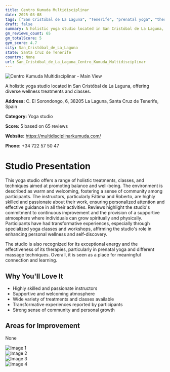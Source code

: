```yaml
---
title: Centro Kumuda Multidisciplinar
date: 2025-03-08
tags: ["San Cristóbal de La Laguna", "Tenerife", "prenatal yoga", "therapeutic yoga", "restorative yoga", "holistic", "community", "San Cristóbal de La Laguna"]  
draft: false
summary: A holistic yoga studio located in San Cristóbal de La Laguna, offering diverse wellness treatments and classes.
gm_reviews_count: 65
gm_totalScore: 5
gym_score: 4.7
city: San_Cristóbal_de_La_Laguna
state: Santa Cruz de Tenerife
country: None
url: San_Cristóbal_de_La_Laguna_Centro_Kumuda_Multidisciplinar
---
```


<div className="aspect-[16/9] relative my-8">
  <img 
    src="https://lh5.googleusercontent.com/p/AF1QipN8RHsQg2QuVi_SWytAVagpdFuA-b-5dHaeU9gY=w1920-h1080-k-no"
    alt="Centro Kumuda Multidisciplinar - Main View"
    className="object-cover absolute inset-0 w-full h-full rounded-lg"
  />
</div>

A holistic yoga studio located in San Cristóbal de La Laguna, offering diverse wellness treatments and classes.

**Address:** C. El Sorondongo, 6, 38205 La Laguna, Santa Cruz de Tenerife, Spain

**Category:** Yoga studio

**Score:** 5 based on 65 reviews

**Website:** https://multidisciplinarkumuda.com/

**Phone:** +34 722 57 50 47

# Studio Presentation

This yoga studio offers a range of holistic treatments, classes, and techniques aimed at promoting balance and well-being. The environment is described as warm and welcoming, fostering a sense of community among participants. The instructors, particularly Fátima and Roberto, are highly skilled and passionate about their work, ensuring personalized attention and effective guidance in all their activities. Reviews highlight the studio's commitment to continuous improvement and the provision of a supportive atmosphere where individuals can grow spiritually and physically. Participants have had transformative experiences, especially through specialized yoga classes and workshops, affirming the studio's role in enhancing personal wellness and self-discovery.

The studio is also recognized for its exceptional energy and the effectiveness of its therapies, particularly in prenatal yoga and different massage techniques. Overall, it is seen as a place for meaningful connection and learning.

## Why You'll Love It

- Highly skilled and passionate instructors
- Supportive and welcoming atmosphere
- Wide variety of treatments and classes available
- Transformative experiences reported by participants
- Strong sense of community and personal growth

## Areas for Improvement

None

<div className="grid grid-cols-1 xl:grid-cols-2 gap-4 my-8">
<div className="aspect-[4/3] relative"><img src="https://lh3.googleusercontent.com/p/AF1QipOK1FVRo7CXeaqVtoRu1EyW1aSJjmsCoi1KX0_W=w1920-h1080-k-no" alt="Image 1" className="object-cover absolute inset-0 w-full h-full rounded-lg" /></div>
<div className="aspect-[4/3] relative"><img src="https://lh5.googleusercontent.com/p/AF1QipMsvAOqSkjsWtCgSAu6jlj-oUBzkm1I8VFrq_8d=w1920-h1080-k-no" alt="Image 2" className="object-cover absolute inset-0 w-full h-full rounded-lg" /></div>
<div className="aspect-[4/3] relative"><img src="https://lh5.googleusercontent.com/p/AF1QipOyz5AUh70YvaeoFTzugK0Jgrc4IRrkZYEVnTf9=w1920-h1080-k-no" alt="Image 3" className="object-cover absolute inset-0 w-full h-full rounded-lg" /></div>
<div className="aspect-[4/3] relative"><img src="https://lh5.googleusercontent.com/p/AF1QipPiSgjQ6lLW6I4zUTYoAVkDRAVhTWM4Iej0uSFc=w1920-h1080-k-no" alt="Image 4" className="object-cover absolute inset-0 w-full h-full rounded-lg" /></div>
</div>